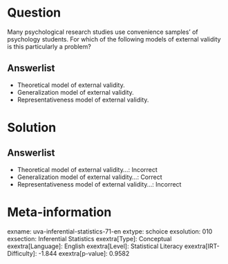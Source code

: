 Question
========

Many psychological research studies use convenience samples' of psychology students. For which of the following models of external validity is this particularly a problem?

Answerlist
----------

* Theoretical model of external validity.
* Generalization model of external validity.
* Representativeness model of external validity.

Solution
========

Answerlist
----------

* Theoretical model of external validity...: Incorrect
* Generalization model of external validity...: Correct
* Representativeness model of external validity...: Incorrect

Meta-information
================
exname: uva-inferential-statistics-71-en
extype: schoice
exsolution: 010
exsection: Inferential Statistics
exextra[Type]: Conceptual
exextra[Language]: English
exextra[Level]: Statistical Literacy
exextra[IRT-Difficulty]: -1.844
exextra[p-value]: 0.9582
